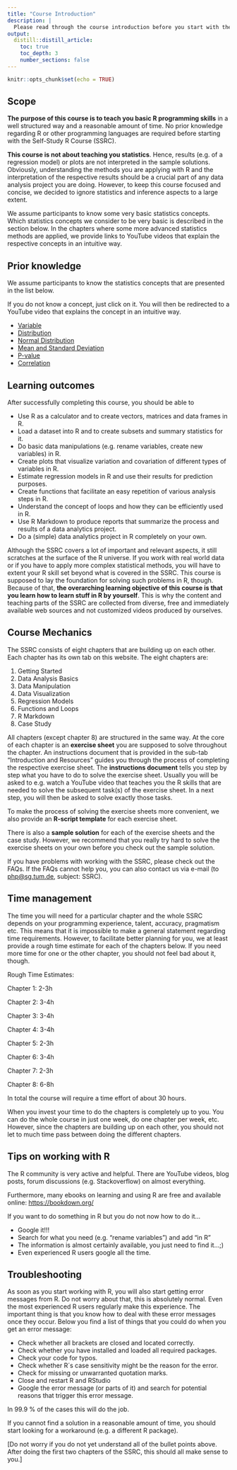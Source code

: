 ```yaml
---
title: "Course Introduction"
description: |
  Please read through the course introduction before you start with the first chapter.
output:
  distill::distill_article:
    toc: true
    toc_depth: 3
    number_sections: false
---
```


```r
knitr::opts_chunk$set(echo = TRUE)
```


## Scope

**The purpose of this course is to teach you basic R programming skills** in a well structured way and a reasonable amount of time. No prior knowledge regarding R or other programming languages are required before starting with the Self-Study R Course (SSRC).  

**This course is not about teaching you statistics**. Hence, results (e.g. of a regression model) or plots are not interpreted in the sample solutions. Obviously, understanding the methods you are applying with R and the interpretation of the respective results should be a crucial part of any data analysis project you are doing. However, to keep this course focused and concise, we decided to ignore statistics and inference aspects to a large extent. 

We assume participants to know some very basic statistics concepts. Which statistics concepts we consider to be very basic is described in the section below. In the chapters where some more advanced statistics methods are applied, we provide links to YouTube videos that explain the respective concepts in an intuitive way. 

## Prior knowledge

We assume participants to know the statistics concepts that are presented in the list below. 

If you do not know a concept, just click on it. You will then be redirected to a YouTube video that explains the concept in an intuitive way.

* [Variable](https://www.youtube.com/watch?v=ZxV-kf0yBss)
* [Distribution](https://www.youtube.com/watch?v=oI3hZJqXJuc)
* [Normal Distribution](https://www.youtube.com/watch?v=rzFX5NWojp0)
* [Mean and Standard Deviation](https://www.youtube.com/watch?v=SzZ6GpcfoQY)
* [P-value](https://www.youtube.com/watch?v=vemZtEM63GY)
* [Correlation](https://www.youtube.com/watch?v=qC9_mohleao)

## Learning outcomes

After successfully completing this course, you should be able to

* Use R as a calculator and to create vectors, matrices and data frames in R.
* Load a dataset into R and to create subsets and summary statistics for it.
* Do basic data manipulations (e.g. rename variables, create new variables) in R.
*	Create plots that visualize variation and covariation of different types of variables in R.
* Estimate regression models in R and use their results for prediction purposes.
* Create functions that facilitate an easy repetition of various analysis steps in R. 
* Understand the concept of loops and how they can be efficiently used in R. 
* Use R Markdown to produce reports that summarize the process and results of a data analytics project.
* Do a (simple) data analytics project in R completely on your own. 

Although the SSRC covers a lot of important and relevant aspects, it still scratches at the surface of the R universe. If you work with real world data or if you have to apply more complex statistical methods, you will have to extent your R skill set beyond what is covered in the SSRC. This course is supposed to lay the foundation for solving such problems in R, though. Because of that, **the overarching learning objective of this course is that you learn how to learn stuff in R by yourself**. This is why the content and teaching parts of the SSRC are collected from diverse, free and immediately available web sources and not customized videos produced by ourselves.   

## Course Mechanics 

The SSRC consists of eight chapters that are building up on each other. Each chapter has its own tab on this website. The eight chapters are:

1. Getting Started
2. Data Analysis Basics
3. Data Manipulation
4. Data Visualization
5. Regression Models
6. Functions and Loops
7. R Markdown
8. Case Study 

All chapters (except chapter 8) are structured in the same way. At the core of each chapter is an **exercise sheet** you are supposed to solve throughout the chapter. An instructions document that is provided in the sub-tab "Introduction and Resources" guides you through the process of completing the respective exercise sheet. The **instructions document** tells you step by step what you have to do to solve the exercise sheet. Usually you will be asked to e.g. watch a YouTube video that teaches you the R skills that are needed to solve the subsequent task(s) of the exercise sheet. In a next step, you will then be asked to solve exactly those tasks. 

To make the process of solving the exercise sheets more convenient, we also provide an **R-script template** for each exercise sheet.

There is also a **sample solution** for each of the exercise sheets and the case study. However, we recommend that you really try hard to solve the exercise sheets on your own before you check out the sample solution.  

If you have problems with working with the SSRC, please check out the FAQs. If the FAQs cannot help you, you can also contact us via e-mail (to [php@sg.tum.de](mailto:php@sg.tum.de), subject: SSRC).

## Time management

The time you will need for a particular chapter and the whole SSRC depends on your programming experience, talent, accuracy, pragmatism etc. This means that it is impossible to make a general statement regarding time requirements. However, to facilitate better planning for you, we at least provide a rough time estimate for each of the chapters below. If you need more time for one or the other chapter, you should not feel bad about it, though. 

Rough Time Estimates: 

Chapter 1: 2-3h

Chapter 2: 3-4h

Chapter 3: 3-4h

Chapter 4: 3-4h

Chapter 5: 2-3h

Chapter 6: 3-4h

Chapter 7: 2-3h

Chapter 8: 6-8h

In total the course will require a time effort of about 30 hours. 

When you invest your time to do the chapters is completely up to you. You can do the whole course in just one week, do one chapter per week, etc. However, since the chapters are building up on each other, you should not let to much time pass between doing the different chapters.

## Tips on working with R

The R community is very active and helpful. There are YouTube videos, blog posts, forum discussions (e.g. Stackoverflow) on almost everything.

Furthermore, many ebooks on learning and using R are free and available online: [https://bookdown.org/](https://bookdown.org/)

If you want to do something in R but you do not now how to do it...

* Google it!!!
* Search for what you need (e.g. “rename variables”) and add “in R”
* The information is almost certainly available, you just need to find it…;)
* Even experienced R users google all the time.


## Troubleshooting

As soon as you start working with R, you will also start getting error messages from R. Do not worry about that, this is absolutely normal. Even the most experienced R users regularly make this experience. The important thing is that you know how to deal with these error messages once they occur. Below you find a list of things that you could do when you get an error message:

* Check whether all brackets are closed and located correctly.
* Check whether you have installed and loaded all required packages.
* Check your code for typos.
* Check whether R´s case sensitivity might be the reason for the error.
* Check for missing or unwarranted quotation marks.
* Close and restart R and RStudio
* Google the error message (or parts of it) and search for potential reasons that trigger this error message.

In 99.9 % of the cases this will do the job. 

If you cannot find a solution in a reasonable amount of time, you should start looking for a workaround (e.g. a different R package).

[Do not worry if you do not yet understand all of the bullet points above. After doing the first two chapters of the SSRC, this should all make sense to you.]

